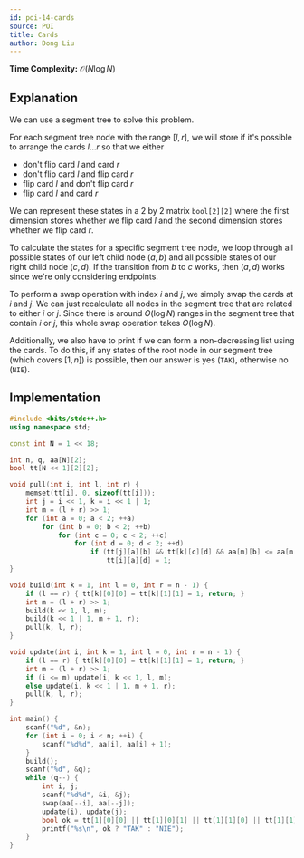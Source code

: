 ```yaml
---
id: poi-14-cards
source: POI
title: Cards
author: Dong Liu
---
```


**Time Complexity:** $\mathcal O(N\log N)$

## Explanation

We can use a segment tree to solve this problem.

For each segment tree node with the range $[l, r]$, we will store if it's possible to arrange the cards $l\dots r$ so that we either

- don't flip card $l$ and card $r$
- don't flip card $l$ and flip card $r$
- flip card $l$ and don't flip card $r$
- flip card $l$ and card $r$

We can represent these states in a 2 by 2 matrix `bool[2][2]` where the first dimension stores whether we flip card $l$ and the second dimension stores whether we flip card $r$.

To calculate the states for a specific segment tree node, we loop through all possible states of our left child node $(a, b)$ and all possible states of our right child node $(c, d)$. If the transition from $b$ to $c$ works, then $(a, d)$ works since we're only considering endpoints.

To perform a swap operation with index $i$ and $j$, we simply swap the cards at $i$ and $j$. We can just recalculate all nodes in the segment tree that are related to either $i$ or $j$. Since there is around $O(\log N)$ ranges in the segment tree that contain $i$ or $j$, this whole swap operation takes $O(\log N)$.

Additionally, we also have to print if we can form a non-decreasing list using the cards. To do this, if any states of the root node in our segment tree (which covers $[1, n]$) is possible, then our answer is yes (`TAK`), otherwise no (`NIE`).

## Implementation

<LanguageSection>

<CPPSection>

```cpp
#include <bits/stdc++.h>
using namespace std;

const int N = 1 << 18;

int n, q, aa[N][2];
bool tt[N << 1][2][2];

void pull(int i, int l, int r) {
	memset(tt[i], 0, sizeof(tt[i]));
	int j = i << 1, k = i << 1 | 1;
	int m = (l + r) >> 1;
	for (int a = 0; a < 2; ++a)
		for (int b = 0; b < 2; ++b)
			for (int c = 0; c < 2; ++c)
				for (int d = 0; d < 2; ++d)
					if (tt[j][a][b] && tt[k][c][d] && aa[m][b] <= aa[m + 1][c])
						tt[i][a][d] = 1;
}

void build(int k = 1, int l = 0, int r = n - 1) {
	if (l == r) { tt[k][0][0] = tt[k][1][1] = 1; return; }
	int m = (l + r) >> 1;
	build(k << 1, l, m);
	build(k << 1 | 1, m + 1, r);
	pull(k, l, r);
}

void update(int i, int k = 1, int l = 0, int r = n - 1) {
	if (l == r) { tt[k][0][0] = tt[k][1][1] = 1; return; }
	int m = (l + r) >> 1;
	if (i <= m) update(i, k << 1, l, m);
	else update(i, k << 1 | 1, m + 1, r);
	pull(k, l, r);
}

int main() {
	scanf("%d", &n);
	for (int i = 0; i < n; ++i) {
		scanf("%d%d", aa[i], aa[i] + 1); 
	}
	build();
	scanf("%d", &q);
	while (q--) {
		int i, j;
		scanf("%d%d", &i, &j);
		swap(aa[--i], aa[--j]);
		update(i), update(j);
		bool ok = tt[1][0][0] || tt[1][0][1] || tt[1][1][0] || tt[1][1][1];
		printf("%s\n", ok ? "TAK" : "NIE");
	}
}
```

</CPPSection>

</LanguageSection>